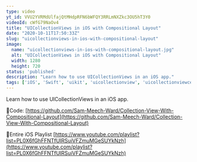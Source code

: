 ```yaml
---
type: video
yt_id: VVU2YVRMdUlfajQtMHdpRFN6bWFQY3RRLmNXZkc3OU5hT3Y0
videoId: cWfG79NaOv4
title: "UICollectionViews in iOS with Compositional Layout"
date: "2020-10-11T17:50:33Z"
slug: "uicollectionviews-in-ios-with-compositional-layout"
image: 
  name: "uicollectionviews-in-ios-with-compositional-layout.jpg"
  alt: "UICollectionViews in iOS with Compositional Layout"
  width: 1280
  height: 720
status: 'published'
description: "Learn how to use UICollectionViews in an iOS app."
tags: ['iOS', 'Swift', 'uikit', 'uicollectionview', 'uicollectionviewcell', 'uicollectionviewlayout']
---
```


Learn how to use UICollectionViews in an iOS app.

🔗Code:
[https://github.com/Sam-Meech-Ward/Collection-View-With-Compositional-Layout](https://github.com/Sam-Meech-Ward/Collection-View-With-Compositional-Layout)

🔗Entire iOS Playlist 
[https://www.youtube.com/playlist?list=PL0X6fGhFFNTfUIRSuiVFZmuMGeSUYkNzh](https://www.youtube.com/playlist?list=PL0X6fGhFFNTfUIRSuiVFZmuMGeSUYkNzh)


